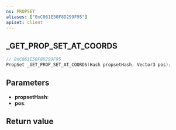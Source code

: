 ```yaml
---
ns: PROPSET
aliases: ["0xC061E50F8D299F95"]
apiset: client
---
```

## _GET_PROP_SET_AT_COORDS

```c
// 0xC061E50F8D299F95
PropSet _GET_PROP_SET_AT_COORDS(Hash propsetHash, Vector3 pos);
```


## Parameters
* **propsetHash**:
* **pos**:

## Return value